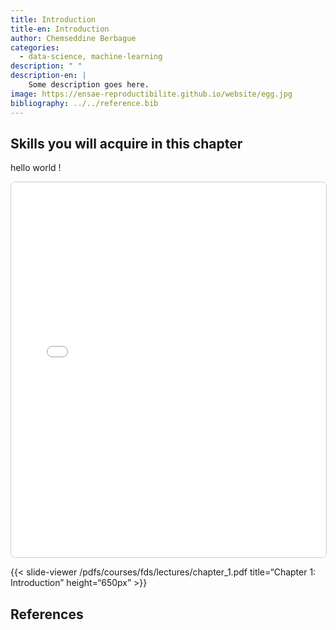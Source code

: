 ```yaml
---
title: Introduction
title-en: Introduction
author: Chemseddine Berbague
categories:
  - data-science, machine-learning
description: " "
description-en: |
    Some description goes here.
image: https://ensae-reproductibilite.github.io/website/egg.jpg
bibliography: ../../reference.bib
---
```




:::: {.content-visible when-profile="en"}

::: {.callout-tip collapse="true"}
## Skills you will acquire in this chapter
 hello world !
:::

::::

 
<iframe 
  src="pdfjs/web/viewer.html?file=https://raw.githubusercontent.com/8-chems/myportfolio-src/main/courses/fds/lectures/chapter_1.pdf"
  width="100%"
  height="600px"
  style="border: 1px solid #ccc; border-radius: 8px;"
  frameborder="0">
</iframe>

{{< slide-viewer /pdfs/courses/fds/lectures/chapter_1.pdf title="Chapter 1: Introduction" height="650px" >}}

::: {.content-visible when-profile="en"}
# References {-}
:::

::: {#refs}
:::




